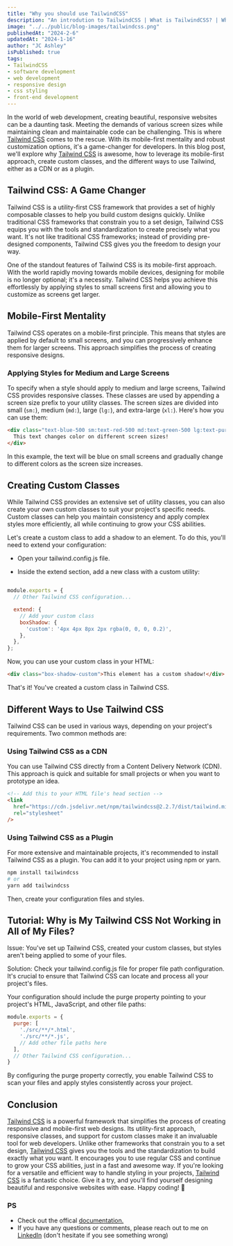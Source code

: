 ```yaml
---
title: "Why you should use TailwindCSS"
description: "An introdution to TailwindCSS | What is TailwindCSS? | Why is my TailwindCSS not working?"
image: "../../public/blog-images/tailwindcss.png"
publishedAt: "2024-2-6"
updatedAt: "2024-1-16"
author: "JC Ashley"
isPublished: true
tags: 
- TailwindCSS
- software development
- web development
- responsive design
- css styling
- front-end development
---
```


In the world of web development, creating beautiful, responsive websites can be a daunting task. Meeting the demands of various screen sizes while maintaining clean and maintainable code can be challenging. This is where [Tailwind CSS](https://tailwindcss.com/) comes to the rescue. With its mobile-first mentality and robust customization options, it's a game-changer for developers. In this blog post, we'll explore why [Tailwind CSS](https://tailwindcss.com/) is awesome, how to leverage its mobile-first approach, create custom classes, and the different ways to use Tailwind, either as a CDN or as a plugin.

## Tailwind CSS: A Game Changer

Tailwind CSS is a utility-first CSS framework that provides a set of highly composable classes to help you build custom designs quickly. Unlike traditional CSS frameworks that constrain you to a set design, Tailwind CSS equips you with the tools and standardization to create precisely what you want. It's not like traditional CSS frameworks; instead of providing pre-designed components, Tailwind CSS gives you the freedom to design your way.

One of the standout features of Tailwind CSS is its mobile-first approach. With the world rapidly moving towards mobile devices, designing for mobile is no longer optional; it's a necessity. Tailwind CSS helps you achieve this effortlessly by applying styles to small screens first and allowing you to customize as screens get larger.

## Mobile-First Mentality

Tailwind CSS operates on a mobile-first principle. This means that styles are applied by default to small screens, and you can progressively enhance them for larger screens. This approach simplifies the process of creating responsive designs.

### Applying Styles for Medium and Large Screens

To specify when a style should apply to medium and large screens, Tailwind CSS provides responsive classes. These classes are used by appending a screen size prefix to your utility classes. The screen sizes are divided into small (`sm:`), medium (`md:`), large (`lg:`), and extra-large (`xl:`). Here's how you can use them:

```html
<div class="text-blue-500 sm:text-red-500 md:text-green-500 lg:text-purple-500 xl:text-indigo-500">
  This text changes color on different screen sizes!
</div>
```

In this example, the text will be blue on small screens and gradually change to different colors as the screen size increases.

## Creating Custom Classes
While Tailwind CSS provides an extensive set of utility classes, you can also create your own custom classes to suit your project's specific needs. Custom classes can help you maintain consistency and apply complex styles more efficiently, all while continuing to grow your CSS abilities.

Let's create a custom class to add a shadow to an element. To do this, you'll need to extend your configuration:

- Open your tailwind.config.js file.

- Inside the extend section, add a new class with a custom utility:

```js

module.exports = {
  // Other Tailwind CSS configuration...

  extend: {
    // Add your custom class
    boxShadow: {
      'custom': '4px 4px 8px 2px rgba(0, 0, 0, 0.2)',
    },
  },
};
```

Now, you can use your custom class in your HTML:

```html
<div class="box-shadow-custom">This element has a custom shadow!</div>
```

That's it! You've created a custom class in Tailwind CSS.

## Different Ways to Use Tailwind CSS
Tailwind CSS can be used in various ways, depending on your project's requirements. Two common methods are:

### Using Tailwind CSS as a CDN
You can use Tailwind CSS directly from a Content Delivery Network (CDN). This approach is quick and suitable for small projects or when you want to prototype an idea.

```html
<!-- Add this to your HTML file's head section -->
<link
  href="https://cdn.jsdelivr.net/npm/tailwindcss@2.2.7/dist/tailwind.min.css"
  rel="stylesheet"
/>
```

### Using Tailwind CSS as a Plugin
For more extensive and maintainable projects, it's recommended to install Tailwind CSS as a plugin. You can add it to your project using npm or yarn.

```bash
npm install tailwindcss
# or
yarn add tailwindcss
```

Then, create your configuration files and styles.

## Tutorial: Why is My Tailwind CSS Not Working in All of My Files?
Issue: You've set up Tailwind CSS, created your custom classes, but styles aren't being applied to some of your files.

Solution: Check your tailwind.config.js file for proper file path configuration. It's crucial to ensure that Tailwind CSS can locate and process all your project's files.

Your configuration should include the purge property pointing to your project's HTML, JavaScript, and other file paths:

```js
module.exports = {
  purge: [
    './src/**/*.html',
    './src/**/*.js',
    // Add other file paths here
  ],
  // Other Tailwind CSS configuration...
}
```
By configuring the purge property correctly, you enable Tailwind CSS to scan your files and apply styles consistently across your project.

## Conclusion
[Tailwind CSS](https://tailwindcss.com/) is a powerful framework that simplifies the process of creating responsive and mobile-first web designs. Its utility-first approach, responsive classes, and support for custom classes make it an invaluable tool for web developers. Unlike other frameworks that constrain you to a set design, [Tailwind CSS](https://tailwindcss.com/) gives you the tools and the standardization to build exactly what you want. It encourages you to use regular CSS and continue to grow your CSS abilities, just in a fast and awesome way. If you're looking for a versatile and efficient way to handle styling in your projects, [Tailwind CSS](https://tailwindcss.com/) is a fantastic choice. Give it a try, and you'll find yourself designing beautiful and responsive websites with ease. Happy coding! 🚀


### PS 
- Check out the offical [documentation.](https://tailwindcss.com/)
- If you have any questions or comments, please reach out to me on [LinkedIn](https://www.linkedin.com/in/jeremy-ashley-webdev/) (don't hesitate if you see something wrong)